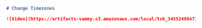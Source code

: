 ```md
# Change Timezones

![Video](https://artifacts-sammy.s3.amazonaws.com/local/tsk_345524864713418042/00_0_stp_345524864713418044/2025-01-06T02%3A53%3A04.204188_a_345524899073156414_recording.webm?response-content-type=video%2Fwebm&X-Amz-Algorithm=AWS4-HMAC-SHA256&X-Amz-Credential=AKIAVN7L5AHDZPCXPUQE%2F20250106%2Feu-west-2%2Fs3%2Faws4_request&X-Amz-Date=20250106T030535Z&X-Amz-Expires=86400&X-Amz-SignedHeaders=host&X-Amz-Signature=8f34c3d0425439a76d8dd7d65a62bbd39c22fd3d465e3ba0057667b7e0975b54)
